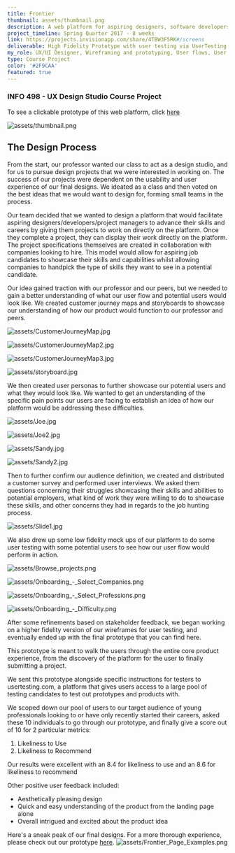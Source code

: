 ```yaml
---
title: Frontier
thumbnail: assets/thumbnail.png
description: A web platform for aspiring designers, software developers, data scientists, and other entry-level professionals to complete curated portfolio projects and show off their work to companies
project_timeline: Spring Quarter 2017 - 8 weeks
link: https://projects.invisionapp.com/share/4TBW3F5RK#/screens
deliverable: High Fidelity Prototype with user testing via UserTesting.com
my_role: UX/UI Designer, Wireframing and prototyping, User flows, User interviews, User Research
type: Course Project
color: '#2F9CAA'
featured: true
---
```


### INFO 498 - UX Design Studio Course Project

To see a clickable prototype of this web platform, click [here](https://projects.invisionapp.com/share/4TBW3F5RK#/screens)

![assets/thumbnail.png](assets/thumbnail.png)

## The Design Process

From the start, our professor wanted our class to act as a design studio, and for
us to pursue design projects that we were interested in working on. The success of
our projects were dependent on the usability and user experience of our final designs.
We ideated as a class and then voted on the best ideas that we would want to design
for, forming small teams in the process.

Our team decided that we wanted to design a platform that would facilitate aspiring
designers/developers/project managers to advance their skills and careers by giving
them projects to work on directly on the platform. Once they complete a project,
they can display their work directly on the platform. The project specifications
themselves are created in collaboration with companies looking to hire. This model
would allow for aspiring job candidates to showcase their skills and capabilities
whilst allowing companies to handpick the type of skills they want to see in a potential candidate.

Our idea gained traction with our professor and our peers, but we needed to gain a
better understanding of what our user flow and potential users would look like. We
created customer journey maps and storyboards to showcase our understanding of how
our product would function to our professor and peers.

<div className="row">
  <div className="col">

  ![assets/CustomerJourneyMap.jpg](assets/CustomerJourneyMap.jpg)

  ![assets/CustomerJourneyMap2.jpg](assets/CustomerJourneyMap2.jpg)

  </div>
  <div className="col">

  ![assets/CustomerJourneyMap3.jpg](assets/CustomerJourneyMap3.jpg)

  ![assets/storyboard.jpg](assets/storyboard.jpg)

  </div>
</div>

We then created user personas to further showcase our potential users and what they would look like.
We wanted to get an understanding of the specific pain points our users are facing to establish an
idea of how our platform would be addressing these difficulties.


<div className="row">
  <div className="col">

  ![assets/Joe.jpg](assets/Joe.jpg)

  </div>

  <div className="col">

  ![assets/Joe2.jpg](assets/Joe2.jpg)

  </div>
</div>

<div className="row">
  <div className="col">

  ![assets/Sandy.jpg](assets/Sandy.jpg)

  </div>
  <div className="col">

  ![assets/Sandy2.jpg](assets/Sandy2.jpg)

  </div>
</div>


Then to further confirm our audience definition, we created and distributed a customer
survey and performed user interviews. We asked them questions concerning their struggles
showcasing their skills and abilities to potential employers, what kind of work
they were willing to do to showcase these skills, and other concerns they had in
regards to the job hunting process.

![assets/Slide1.jpg](assets/Slide1.jpg)

We also drew up some low fidelity mock ups of our platform to do some user testing
with some potential users to see how our user flow would perform in action.

<div className="row">
  <div className="col">

  ![assets/Browse_projects.png](assets/Browse_projects.png)

  ![assets/Onboarding_-_Select_Companies.png](assets/Onboarding_-_Select_Companies.png)

  </div>
  <div className="col">

  ![assets/Onboarding_-_Select_Professions.png](assets/Onboarding_-_Select_Professions.png)

  ![assets/Onboarding_-_Difficulty.png](assets/Onboarding_-_Difficulty.png)

  </div>
</div>

After some refinements based on stakeholder feedback, we began working on a higher fidelity version of our wireframes for user testing, and eventually ended up with the final prototype that you can find here.

This prototype is meant to walk the users through the entire core product experience, from the discovery of the platform for the user to finally submitting a project.

We sent this prototype alongside specific instructions for testers to usertesting.com, a platform that gives users access to a large pool of testing candidates to test out prototypes and products with.

We scoped down our pool of users to our target audience of young professionals looking
 to or have only recently started their careers, asked these 10 individuals to go
 through our prototype, and finally give a score out of 10 for 2 particular metrics:

1. Likeliness to Use
2. Likeliness to Recommend

Our results were excellent with an 8.4 for likeliness to use and an 8.6 for likeliness to recommend

Other positive user feedback included:

- Aesthetically pleasing design
- Quick and easy understanding of the product from the landing page alone
- Overall intrigued and excited about the product idea

Here's a sneak peak of our final designs. For a more thorough experience, please check out our prototype [here](https://projects.invisionapp.com/share/4TBW3F5RK#/screens).
![assets/Frontier_Page_Examples.png](assets/Frontier_Page_Examples.png)

